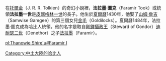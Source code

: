 在[[托爾金|托爾金]]（J. R. R. Tolkien）的奇幻小說裡，'''法拉墨·圖克'''（Faramir Took）或統領'''法拉墨一世'''是[[皮瑞格林·圖克|皮瑞格林一世]]的長子。他生於[[夏爾曆|夏爾曆]]1430年，他娶了[[山姆·詹吉|山姆·詹吉]]（Samwise Gamgee）的第三個女兒[[金毛·詹吉|金毛]]（Goldilocks）。夏爾曆1484年，法拉墨·圖克成為哈比人統領，他的名字是取自[[剛鐸攝政王|剛鐸攝政王]]（Steward of Gondor）[[迪耐瑟二世|迪耐瑟二世]]（Denethor）之子[[法拉墨|法拉墨]]（Faramir）。

[[Category:中土大陸的哈比人|Category:中土大陸的哈比人]]

[[pl:Thanowie_Shire'u#Faramir_I|pl:Thanowie Shire'u#Faramir I]]